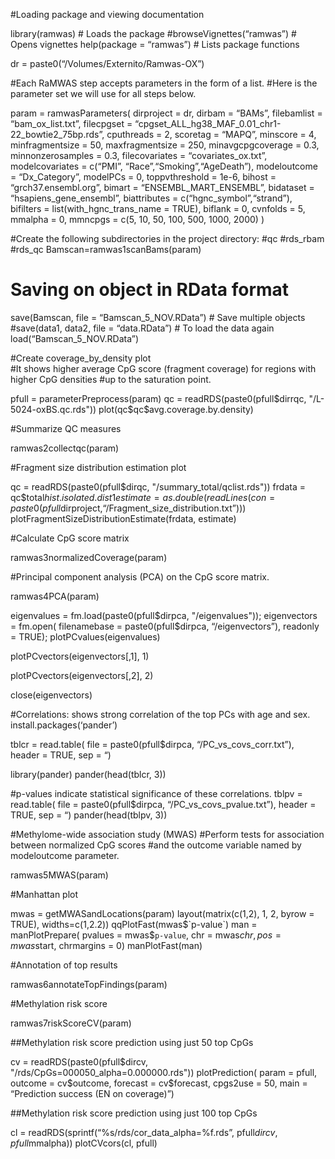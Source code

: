 
#Loading package and viewing documentation

library(ramwas) # Loads the package
#browseVignettes("ramwas") # Opens vignettes
help(package = "ramwas") # Lists package functions



dr = paste0("/Volumes/Externito/Ramwas-OX")



#Each RaMWAS step accepts parameters in the form of a list. 
#Here is the parameter set we will use for all steps below.

param = ramwasParameters(
  dirproject = dr,
  dirbam = "BAMs",
  filebamlist = "bam_ox_list.txt",
  filecpgset = "cpgset_ALL_hg38_MAF_0.01_chr1-22_bowtie2_75bp.rds",
  cputhreads = 2,
  scoretag = "MAPQ",
  minscore = 4,
  minfragmentsize = 50,
  maxfragmentsize = 250,
  minavgcpgcoverage = 0.3,
  minnonzerosamples = 0.3,
  filecovariates = "covariates_ox.txt",
  modelcovariates = c("PMI", "Race","Smoking","AgeDeath"),
  modeloutcome = "Dx_Category",
  modelPCs = 0,
  toppvthreshold = 1e-6,
  bihost = "grch37.ensembl.org",
  bimart = "ENSEMBL_MART_ENSEMBL",
  bidataset = "hsapiens_gene_ensembl",
  biattributes = c("hgnc_symbol","strand"),
  bifilters = list(with_hgnc_trans_name = TRUE),
  biflank = 0,
  cvnfolds = 5,
  mmalpha = 0,
  mmncpgs = c(5, 10, 50, 100, 500, 1000, 2000)
)

#Create the following subdirectories in the project directory:
#qc
#rds_rbam
#rds_qc
Bamscan=ramwas1scanBams(param)

# Saving on object in RData format 
save(Bamscan, file = "Bamscan_5_NOV.RData") 
# Save multiple objects 
#save(data1, data2, file = "data.RData") # To load the data again 
load("Bamscan_5_NOV.RData")



#Create coverage_by_density plot  
#It shows higher average CpG score (fragment coverage) for regions with higher CpG densities
#up to the saturation point.

pfull = parameterPreprocess(param)
qc = readRDS(paste0(pfull$dirrqc, "/L-5024-oxBS.qc.rds"))
plot(qc$qc$avg.coverage.by.density)



#Summarize QC measures

ramwas2collectqc(param)

#Fragment size distribution estimation plot


qc = readRDS(paste0(pfull$dirqc, "/summary_total/qclist.rds"))
frdata = qc$total$hist.isolated.dist1
estimate = as.double(readLines(
  con = paste0(pfull$dirproject,"/Fragment_size_distribution.txt")))
plotFragmentSizeDistributionEstimate(frdata, estimate)

#Calculate CpG score matrix

ramwas3normalizedCoverage(param)

#Principal component analysis (PCA) on the CpG score matrix.

ramwas4PCA(param)

eigenvalues = fm.load(paste0(pfull$dirpca, "/eigenvalues"));
eigenvectors = fm.open(
  filenamebase = paste0(pfull$dirpca, "/eigenvectors"),
  readonly = TRUE);
plotPCvalues(eigenvalues)

plotPCvectors(eigenvectors[,1], 1)

plotPCvectors(eigenvectors[,2], 2)

close(eigenvectors)

#Correlations: shows strong correlation of the top PCs with age and sex.
install.packages('pander')

tblcr = read.table(
  file = paste0(pfull$dirpca, "/PC_vs_covs_corr.txt"),
  header = TRUE,
  sep = "\t")

library(pander)
pander(head(tblcr, 3))

#p-values indicate statistical significance of these correlations.
tblpv = read.table(
  file = paste0(pfull$dirpca, "/PC_vs_covs_pvalue.txt"),
  header = TRUE,
  sep = "\t")
pander(head(tblpv, 3))

#Methylome-wide association study (MWAS)
#Perform tests for association between normalized CpG scores 
#and the outcome variable named by modeloutcome parameter. 

ramwas5MWAS(param)


#Manhattan plot 

mwas = getMWASandLocations(param)
layout(matrix(c(1,2), 1, 2, byrow = TRUE), widths=c(1,2.2))
qqPlotFast(mwas$`p-value`)
man = manPlotPrepare(
  pvalues = mwas$`p-value`,
  chr = mwas$chr,
  pos = mwas$start,
  chrmargins = 0)
manPlotFast(man)


#Annotation of top results

ramwas6annotateTopFindings(param)


#Methylation risk score

ramwas7riskScoreCV(param)


##Methylation risk score prediction using just 50 top CpGs

cv = readRDS(paste0(pfull$dircv, "/rds/CpGs=000050_alpha=0.000000.rds"))
plotPrediction(
  param = pfull,
  outcome = cv$outcome,
  forecast = cv$forecast,
  cpgs2use = 50,
  main = "Prediction success (EN on coverage)")

##Methylation risk score prediction using just 100 top CpGs

cl = readRDS(sprintf("%s/rds/cor_data_alpha=%f.rds",
                     pfull$dircv,
                     pfull$mmalpha))
plotCVcors(cl, pfull)
